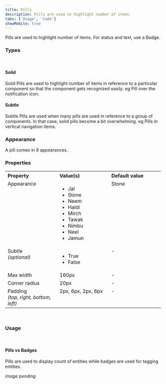 ```yaml
---
title: Pills
description: Pills are used to highlight number of items.
tabs: ['Usage', 'Code']
showMobile: true
---
```


Pills are used to highlight number of items. For status and text, use a Badge. 

### Types

<br/>

#### Solid

Solid Pills are used to highlight number of items in reference to a particular component so that the component gets recognized easily. eg Pill over the notification icon.

<Preview name='components-pills-alert'/>

#### Subtle

Subtle Pills are used when many pills are used in reference to a group of components. In that case, solid pills become a bit overwhelming. eg Pills in vertical navigation items.

<Preview name='components-pills-subtle-alert'/>

### Appearance

A pill comes in 9 appearances.

<Preview name='components-pills-variants-appearance'/>

### Properties
<table style="width: 100%">
  <tr>
    <th style="width:33%; text-align: left;">Property</th>
    <th style="width:33%; text-align: left;">Value(s)</th>
    <th style="width:33%; text-align: left;">Default value</th>
  </tr>
  <tr style="vertical-align: top">
    <td>Appearance</td>
    <td>
      <ul>
          <li>Jal</li>
          <li>Stone</li>
          <li>Neem</li>
          <li>Haldi</li>
          <li>Mirch</li>
          <li>Tawak</li>
          <li>Nimbu</li>
          <li>Neel</li>
          <li>Jamun</li>
      </ul>
    </td>
    <td>Stone</td>
  </tr>
  <tr style="vertical-align: top">
    <td>Subtle<br/><em>(optional)</em></td>
    <td>
        <ul>
            <li>True</li>
            <li>False</li>
        </ul>
    </td>
    <td>-</td>
  </tr>
  <tr style="vertical-align: top">
    <td>Max width</td>
    <td>160px</td>
    <td>-</td>
  </tr>
  <tr style="vertical-align: top">
    <td>Corner radius</td>
    <td>20px</td>
    <td>-</td>
  </tr>
  <tr style="vertical-align: top">
    <td>Padding<br/><em>(top, right, bottom, left)</em></td>
    <td>2px, 6px, 2px, 6px</td>
    <td>-</td>
  </tr>
</table>
<br/>

### Usage

<br/>

#### Pills vs Badges

Pills are used to display count of entities while badges are used for tagging entities.

*image pending*